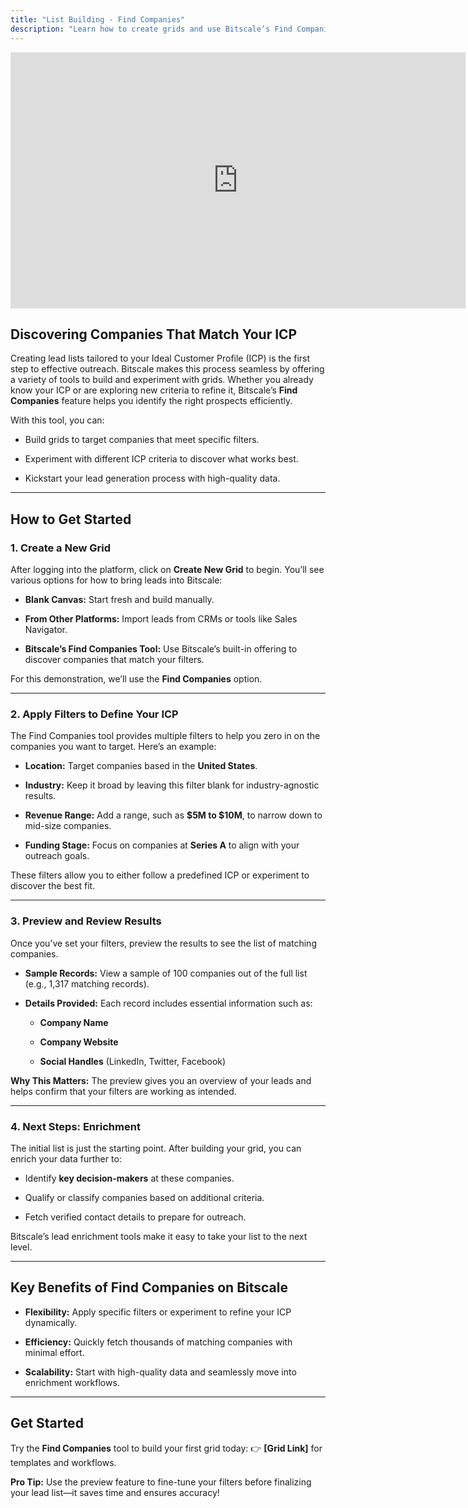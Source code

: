 ```yaml
---
title: "List Building - Find Companies"
description: "Learn how to create grids and use Bitscale’s Find Companies tool to identify and experiment with leads that align with your ICP."
---
```


<iframe width="728" height="410" src="https://www.youtube.com/embed/Jm-qOpSqN6Y?si=9WjnGbNSihbg3RO5" title="YouTube video player" frameborder="0" allow="accelerometer; autoplay; clipboard-write; encrypted-media; gyroscope; picture-in-picture; web-share" referrerpolicy="strict-origin-when-cross-origin" allowfullscreen></iframe>

## **Discovering Companies That Match Your ICP**

Creating lead lists tailored to your Ideal Customer Profile (ICP) is the first step to effective outreach. Bitscale makes this process seamless by offering a variety of tools to build and experiment with grids. Whether you already know your ICP or are exploring new criteria to refine it, Bitscale’s **Find Companies** feature helps you identify the right prospects efficiently.

With this tool, you can:

* Build grids to target companies that meet specific filters.

* Experiment with different ICP criteria to discover what works best.

* Kickstart your lead generation process with high-quality data.

***

## **How to Get Started**

### **1. Create a New Grid**

After logging into the platform, click on **Create New Grid** to begin. You’ll see various options for how to bring leads into Bitscale:

* **Blank Canvas:** Start fresh and build manually.

* **From Other Platforms:** Import leads from CRMs or tools like Sales Navigator.

* **Bitscale’s Find Companies Tool:** Use Bitscale’s built-in offering to discover companies that match your filters.

For this demonstration, we’ll use the **Find Companies** option.

***

### **2. Apply Filters to Define Your ICP**

The Find Companies tool provides multiple filters to help you zero in on the companies you want to target. Here’s an example:

* **Location:** Target companies based in the **United States**.

* **Industry:** Keep it broad by leaving this filter blank for industry-agnostic results.

* **Revenue Range:** Add a range, such as **$5M to $10M**, to narrow down to mid-size companies.

* **Funding Stage:** Focus on companies at **Series A** to align with your outreach goals.

These filters allow you to either follow a predefined ICP or experiment to discover the best fit.

***

### **3. Preview and Review Results**

Once you’ve set your filters, preview the results to see the list of matching companies.

* **Sample Records:** View a sample of 100 companies out of the full list (e.g., 1,317 matching records).

* **Details Provided:** Each record includes essential information such as:

  * **Company Name**

  * **Company Website**

  * **Social Handles** (LinkedIn, Twitter, Facebook)

**Why This Matters:** The preview gives you an overview of your leads and helps confirm that your filters are working as intended.

***

### **4. Next Steps: Enrichment**

The initial list is just the starting point. After building your grid, you can enrich your data further to:

* Identify **key decision-makers** at these companies.

* Qualify or classify companies based on additional criteria.

* Fetch verified contact details to prepare for outreach.

Bitscale’s lead enrichment tools make it easy to take your list to the next level.

***

## **Key Benefits of Find Companies on Bitscale**

* **Flexibility:** Apply specific filters or experiment to refine your ICP dynamically.

* **Efficiency:** Quickly fetch thousands of matching companies with minimal effort.

* **Scalability:** Start with high-quality data and seamlessly move into enrichment workflows.

***

## **Get Started**

Try the **Find Companies** tool to build your first grid today:
👉 **\[Grid Link]** for templates and workflows.

**Pro Tip:** Use the preview feature to fine-tune your filters before finalizing your lead list—it saves time and ensures accuracy!